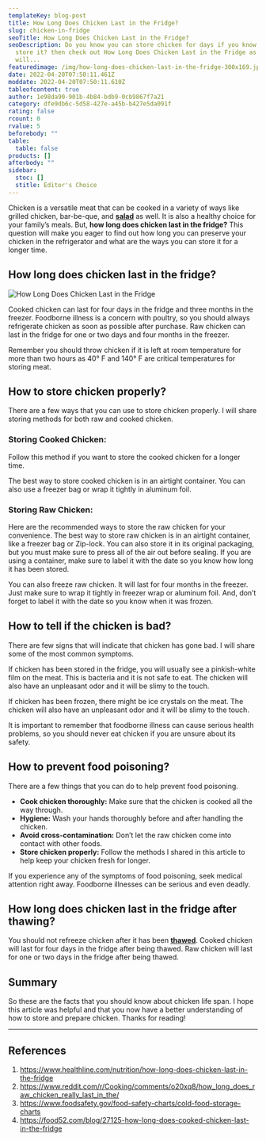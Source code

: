 ```yaml
---
templateKey: blog-post
title: How Long Does Chicken Last in the Fridge?
slug: chicken-in-fridge
seoTitle: How Long Does Chicken Last in the Fridge?
seoDescription: Do you know you can store chicken for days if you know how to
  store it? then check out How Long Does Chicken Last in the Fridge as it
  will...
featuredimage: /img/how-long-does-chicken-last-in-the-fridge-300x169.jpg
date: 2022-04-20T07:50:11.461Z
moddate: 2022-04-20T07:50:11.610Z
tableofcontent: true
author: 1e98da90-901b-4b84-bdb9-0cb9867f7a21
category: dfe9db6c-5d58-427e-a45b-b427e5da091f
rating: false
rcount: 0
rvalue: 5
beforebody: ""
table:
  table: false
products: []
afterbody: ""
sidebar:
  stoc: []
  stitle: Editor's Choice
---
```

Chicken is a versatile meat that can be cooked in a variety of ways like grilled chicken, bar-be-que, and **[salad](https://howlongdoeslast.info/chicken-salad/)** as well. It is also a healthy choice for your family’s meals. But, **how long does chicken last in the fridge?** This question will make you eager to find out how long you can preserve your chicken in the refrigerator and what are the ways you can store it for a longer time.

## How long does chicken last in the fridge?

![How Long Does Chicken Last in the Fridge](/img/how-long-does-chicken-last-in-the-fridge-300x169.jpg "How Long Does Chicken Last in the Fridge")

Cooked chicken can last for four days in the fridge and three months in the freezer. Foodborne illness is a concern with poultry, so you should always refrigerate chicken as soon as possible after purchase. Raw chicken can last in the fridge for one or two days and four months in the freezer.

Remember you should throw chicken if it is left at room temperature for more than two hours as 40° F and 140° F are critical temperatures for storing meat.

## How to store chicken properly?

There are a few ways that you can use to store chicken properly. I will share storing methods for both raw and cooked chicken.

### Storing Cooked Chicken:

Follow this method if you want to store the cooked chicken for a longer time.

The best way to store cooked chicken is in an airtight container. You can also use a freezer bag or wrap it tightly in aluminum foil.

### Storing Raw Chicken:

Here are the recommended ways to store the raw chicken for your convenience. The best way to store raw chicken is in an airtight container, like a freezer bag or Zip-lock. You can also store it in its original packaging, but you must make sure to press all of the air out before sealing. If you are using a container, make sure to label it with the date so you know how long it has been stored.

You can also freeze raw chicken. It will last for four months in the freezer. Just make sure to wrap it tightly in freezer wrap or aluminum foil. And, don’t forget to label it with the date so you know when it was frozen.

## How to tell if the chicken is bad?

There are few signs that will indicate that chicken has gone bad. I will share some of the most common symptoms.

If chicken has been stored in the fridge, you will usually see a pinkish-white film on the meat. This is bacteria and it is not safe to eat. The chicken will also have an unpleasant odor and it will be slimy to the touch.

If chicken has been frozen, there might be ice crystals on the meat. The chicken will also have an unpleasant odor and it will be slimy to the touch.

It is important to remember that foodborne illness can cause serious health problems, so you should never eat chicken if you are unsure about its safety.

## How to prevent food poisoning?

There are a few things that you can do to help prevent food poisoning.

* **Cook chicken thoroughly:** Make sure that the chicken is cooked all the way through.
* **Hygiene:** Wash your hands thoroughly before and after handling the chicken.
* **Avoid cross-contamination:** Don’t let the raw chicken come into contact with other foods.
* **Store chicken properly:** Follow the methods I shared in this article to help keep your chicken fresh for longer.

If you experience any of the symptoms of food poisoning, seek medical attention right away. Foodborne illnesses can be serious and even deadly.

## How long does chicken last in the fridge after thawing?

You should not refreeze chicken after it has been **[thawed](https://en.wikipedia.org/wiki/Thaw)**. Cooked chicken will last for four days in the fridge after being thawed. Raw chicken will last for one or two days in the fridge after being thawed.

## Summary

So these are the facts that you should know about chicken life span. I hope this article was helpful and that you now have a better understanding of how to store and prepare chicken. Thanks for reading!

- - -

## References

1. https://www.healthline.com/nutrition/how-long-does-chicken-last-in-the-fridge
2. https://www.reddit.com/r/Cooking/comments/o20xq8/how_long_does_raw_chicken_really_last_in_the/
3. https://www.foodsafety.gov/food-safety-charts/cold-food-storage-charts
4. https://food52.com/blog/27125-how-long-does-cooked-chicken-last-in-the-fridge
